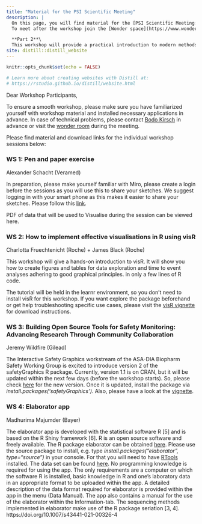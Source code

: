 ```yaml
---
title: "Material for the PSI Scientific Meeting"
description: |
  On this page, you will find material for the [PSI Scientific Meeting: Generating Insights through Modern Applications of Data Visualisation](https://psiweb.org/events/event-item/2021/09/17/default-calendar/psi-scientific-meeting-generating-insights-through-modern-applications-of-data-visualisation)\
  To meet after the workshop join the [Wonder space](https://www.wonder.me/r?id=7b090d6c-4c0f-44fc-8ea3-c19a99a9e6d1).

  **Part 2**\
  This workshop will provide a practical introduction to modern methods of data visualisation through practical hands-on workshop exercises. This includes interactive and animated data visualisation tools, and the development of open source code. 
site: distill::distill_website
---
```


```r
knitr::opts_chunk$set(echo = FALSE)

# Learn more about creating websites with Distill at:
# https://rstudio.github.io/distill/website.html

```



Dear Workshop Participants,

To ensure a smooth workshop, please make sure you have familiarized yourself with workshop material and installed necessary applications in advance. In case of technical problems, please contact [Bodo Kirsch](mailto:bodo.kirsch@bayer.com) in advance or visit the [wonder room](https://www.wonder.me/r?id=7b090d6c-4c0f-44fc-8ea3-c19a99a9e6d1) during the meeting.

Please find material and download links for the individual workshop sessions below:



### WS 1: Pen and paper exercise
Alexander Schacht (Veramed)

In preparation, please make yourself familiar with Miro, please create a login before the sessions as you will use this to share your sketches. We suggest logging in with your smart phone as this makes it easier to share your sketches. Please follow this [link](https://miro.com/app/board/o9J_l8rs_5M=/).

PDF of data that will be used to Visualise during the session can be viewed here. 


### WS 2: How to implement effective visualisations in R using visR
Charlotta Fruechtenicht (Roche) + James Black (Roche)

This workshop will give a hands-on introduction to visR. It will show you how to create figures and tables for data exploration and time to event analyses adhering to good graphical principles. in only a few lines of R code.

The tutorial will be held in the learnr environment, so you don't need to install visR for this workshop. If you want explore the package beforehand or get help troubleshooting specific use cases, please visit the [visR vignette](https://openpharma.github.io/visR/) for download instructions.


### WS 3: Building Open Source Tools for Safety Monitoring: Advancing Research Through Community Collaboration
Jeremy Wildfire (Gilead)

The Interactive Safety Graphics workstream of the ASA-DIA Biopharm Safety Working Group is excited to introduce version 2 of the safetyGraphics R package. Currently, version 1.1 is on CRAN, but it will be updated within the next few days (before the workshop starts). So, please check [here](https://cran.r-project.org/web/packages/safetyGraphics/index.html) for the new version. Once it is updated, install the package via *install.packages('safetyGraphics')*. Also, please have a look at the [vignette](https://github.com/SafetyGraphics/safetyGraphics/wiki/Cookbook).


### WS 4: Elaborator app
Madhurima Majumder (Bayer)

The elaborator app is developed with the statistical software R [5] and is based on the R Shiny framework [6]. R is an open source software and freely available. The R package elaborator can be obtained [here](https://cran.r-project.org/package=elaborator). Please use the source package to install, e.g. type *install.packages("elaborator", type="source")* in your console. For that you will need to have [RTools](https://cran.r-project.org/bin/windows/Rtools/) installed. The data set can be found [here](exampledata_elaborator.csv). No programming knowledge is required for using the app. The only requirements are a computer on which the software R is installed, basic knowledge in R and one’s laboratory data in an appropriate format to be uploaded within the app. A detailed description of the data format required for elaborator is provided within the app in the menu (Data Manual). The app also contains a manual for the use of the elaborator within the Information-tab. The sequencing methods implemented in elaborator make use of the R package seriation [3, 4].
https://doi.org/10.1007/s43441-021-00326-4
